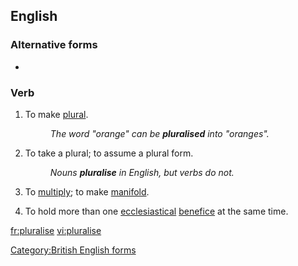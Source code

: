==English==

===Alternative forms===
* {{l|en|pluralize}}

===Verb===
{{en-verb|pluralis}}

# {{lb|en|transitive}} To make [[plural]].
#: ''The word "orange" can be '''pluralised''' into "oranges".''
# {{lb|en|intransitive}} To take a plural; to assume a plural form.
#: ''Nouns '''pluralise''' in English, but verbs do not.''
# {{lb|en|transitive}} To [[multiply]]; to make [[manifold]].
# {{lb|en|intransitive|UK}} To hold more than one [[ecclesiastical]] [[benefice]] at the same time.

[[Category:British English forms]]

[[fr:pluralise]]
[[vi:pluralise]]